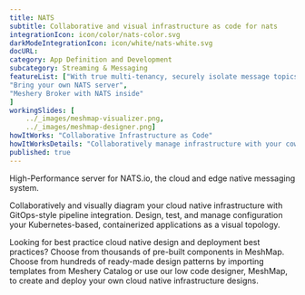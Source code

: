 ```yaml
---
title: NATS  
subtitle: Collaborative and visual infrastructure as code for nats
integrationIcon: icon/color/nats-color.svg
darkModeIntegrationIcon: icon/white/nats-white.svg
docURL: 
category: App Definition and Development
subcategory: Streaming & Messaging
featureList: ["With true multi-tenancy, securely isolate message topics",
"Bring your own NATS server",
"Meshery Broker with NATS inside"
]
workingSlides: [
    ../_images/meshmap-visualizer.png,
    ../_images/meshmap-designer.png]
howItWorks: "Collaborative Infrastructure as Code"
howItWorksDetails: "Collaboratively manage infrastructure with your coworkers synchronously sharing the same designs."
published: true
---
```

<p>
    High-Performance server for NATS.io, the cloud and edge native messaging system.
</p>
<p>
    Collaboratively and visually diagram your cloud native infrastructure with GitOps-style pipeline integration. Design, test, and manage configuration your Kubernetes-based, containerized applications as a visual topology.
</p>
<p>
    Looking for best practice cloud native design and deployment best practices? Choose from thousands of pre-built components in MeshMap. Choose from hundreds of ready-made design patterns by importing templates from Meshery Catalog or use our low code designer, MeshMap, to create and deploy your own cloud native infrastructure designs.
</p>